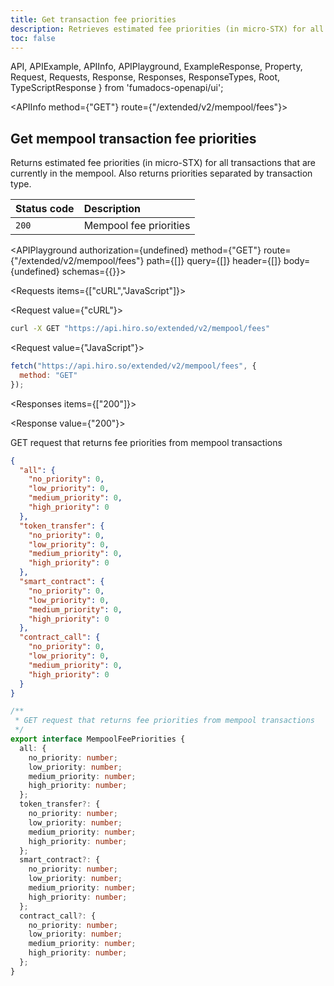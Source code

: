 ```yaml
---
title: Get transaction fee priorities
description: Retrieves estimated fee priorities (in micro-STX) for all transactions that are currently in the mempool. Also returns priorities separated by transaction type.
toc: false
---
```


  API,
  APIExample,
  APIInfo,
  APIPlayground,
  ExampleResponse,
  Property,
  Request,
  Requests,
  Response,
  Responses,
  ResponseTypes,
  Root,
  TypeScriptResponse
} from 'fumadocs-openapi/ui';

<Root baseUrl="https://api.hiro.so">

<API>

<APIInfo method={"GET"} route={"/extended/v2/mempool/fees"}>

## Get mempool transaction fee priorities

Returns estimated fee priorities (in micro-STX) for all transactions that are currently in the mempool. Also returns priorities separated by transaction type.


| Status code | Description |
| :------ | :------ |
| `200` | Mempool fee priorities |

<APIPlayground authorization={undefined} method={"GET"} route={"/extended/v2/mempool/fees"} path={[]} query={[]} header={[]} body={undefined} schemas={{}}>

</APIPlayground>

</APIInfo>

<APIExample>

<Requests items={["cURL","JavaScript"]}>

<Request value={"cURL"}>

```bash
curl -X GET "https://api.hiro.so/extended/v2/mempool/fees"
```

</Request>

<Request value={"JavaScript"}>

```js
fetch("https://api.hiro.so/extended/v2/mempool/fees", {
  method: "GET"
});
```

</Request>

</Requests>

<Responses items={["200"]}>

<Response value={"200"}>

GET request that returns fee priorities from mempool transactions

<ResponseTypes>

<ExampleResponse>

```json
{
  "all": {
    "no_priority": 0,
    "low_priority": 0,
    "medium_priority": 0,
    "high_priority": 0
  },
  "token_transfer": {
    "no_priority": 0,
    "low_priority": 0,
    "medium_priority": 0,
    "high_priority": 0
  },
  "smart_contract": {
    "no_priority": 0,
    "low_priority": 0,
    "medium_priority": 0,
    "high_priority": 0
  },
  "contract_call": {
    "no_priority": 0,
    "low_priority": 0,
    "medium_priority": 0,
    "high_priority": 0
  }
}
```

</ExampleResponse>

<TypeScriptResponse>

```ts
/**
 * GET request that returns fee priorities from mempool transactions
 */
export interface MempoolFeePriorities {
  all: {
    no_priority: number;
    low_priority: number;
    medium_priority: number;
    high_priority: number;
  };
  token_transfer?: {
    no_priority: number;
    low_priority: number;
    medium_priority: number;
    high_priority: number;
  };
  smart_contract?: {
    no_priority: number;
    low_priority: number;
    medium_priority: number;
    high_priority: number;
  };
  contract_call?: {
    no_priority: number;
    low_priority: number;
    medium_priority: number;
    high_priority: number;
  };
}
```

</TypeScriptResponse>

</ResponseTypes>

</Response>

</Responses>

</APIExample>

</API>

</Root>